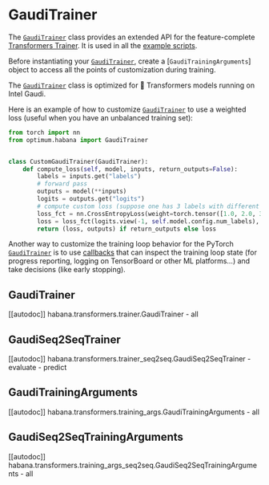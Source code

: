<!---
Copyright 2022 The HuggingFace Team. All rights reserved.

Licensed under the Apache License, Version 2.0 (the "License");
you may not use this file except in compliance with the License.
You may obtain a copy of the License at

    http://www.apache.org/licenses/LICENSE-2.0

Unless required by applicable law or agreed to in writing, software
distributed under the License is distributed on an "AS IS" BASIS,
WITHOUT WARRANTIES OR CONDITIONS OF ANY KIND, either express or implied.
See the License for the specific language governing permissions and
limitations under the License.
-->

# GaudiTrainer

The [`GaudiTrainer`](https://huggingface.co/docs/optimum/habana/package_reference/trainer#optimum.habana.GaudiTrainer) class provides an extended API for the feature-complete [Transformers Trainer](https://huggingface.co/docs/transformers/main_classes/trainer). It is used in all the [example scripts](https://github.com/huggingface/optimum-habana/tree/main/examples).

Before instantiating your [`GaudiTrainer`](https://huggingface.co/docs/optimum/habana/package_reference/trainer#optimum.habana.GaudiTrainer), create a [`GaudiTrainingArguments`] object to access all the points of customization during training.

<Tip warning={true}>

The [`GaudiTrainer`](https://huggingface.co/docs/optimum/habana/package_reference/trainer#optimum.habana.GaudiTrainer) class is optimized for 🤗 Transformers models running on Intel Gaudi.

</Tip>

Here is an example of how to customize [`GaudiTrainer`](https://huggingface.co/docs/optimum/habana/package_reference/trainer#optimum.habana.GaudiTrainer) to use a weighted loss (useful when you have an unbalanced training set):

```python
from torch import nn
from optimum.habana import GaudiTrainer


class CustomGaudiTrainer(GaudiTrainer):
    def compute_loss(self, model, inputs, return_outputs=False):
        labels = inputs.get("labels")
        # forward pass
        outputs = model(**inputs)
        logits = outputs.get("logits")
        # compute custom loss (suppose one has 3 labels with different weights)
        loss_fct = nn.CrossEntropyLoss(weight=torch.tensor([1.0, 2.0, 3.0]))
        loss = loss_fct(logits.view(-1, self.model.config.num_labels), labels.view(-1))
        return (loss, outputs) if return_outputs else loss
```

Another way to customize the training loop behavior for the PyTorch [`GaudiTrainer`](https://huggingface.co/docs/optimum/habana/package_reference/trainer#optimum.habana.GaudiTrainer) is to use [callbacks](https://huggingface.co/docs/transformers/main_classes/callback) that can inspect the training loop state (for progress reporting, logging on TensorBoard or other ML platforms...) and take decisions (like early stopping).

## GaudiTrainer

[[autodoc]] habana.transformers.trainer.GaudiTrainer
    - all

## GaudiSeq2SeqTrainer

[[autodoc]] habana.transformers.trainer_seq2seq.GaudiSeq2SeqTrainer
    - evaluate
    - predict

## GaudiTrainingArguments

[[autodoc]] habana.transformers.training_args.GaudiTrainingArguments
    - all

## GaudiSeq2SeqTrainingArguments

[[autodoc]] habana.transformers.training_args_seq2seq.GaudiSeq2SeqTrainingArguments
    - all
